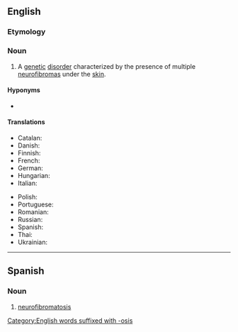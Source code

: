 ==English==
{{wikipedia}}

===Etymology===
{{suffix|en|neurofibroma|osis}}

===Noun===
{{en-noun|~|neurofibromatoses}}

# {{lb|en|medicine}} A [[genetic]] [[disorder]] characterized by the presence of multiple [[neurofibroma]]s under the [[skin]].

====Hyponyms====
* {{l|en|von Recklinghausen disease}}

====Translations====
{{trans-top|genetic disorder}}
* Catalan: {{t|ca|neurofibromatosi|f}}
* Danish: {{t|da|neurofibromatose|c}}
* Finnish: {{t|fi|neurofibromatoosi}}
* French: {{t+|fr|neurofibromatose|f}}
* German: {{t|de|Neurofibromatose|f}}
* Hungarian: {{t|hu|neurofibromatózis}}
* Italian: {{t+|it|neurofibromatosi|f}}
{{trans-mid}}
* Polish: {{t|pl|nerwiakowłókniakowatość|f}}
* Portuguese: {{t-needed|pt}}
* Romanian: {{t-needed|ro}}
* Russian: {{t+|ru|нѐйрофѝбромато́з|m}}
* Spanish: {{t|es|neurofibromatosis|f}}
* Thai: {{t|th|แสนปม}}
* Ukrainian: {{t|uk|нейрофібромато́з|m}}
{{trans-bottom}}

[[Category:English words suffixed with -osis]]

----

==Spanish==
{{wikipedia|lang=es}}

===Noun===
{{es-noun|f}}

# {{lb|es|medicine}} [[#English|neurofibromatosis]]